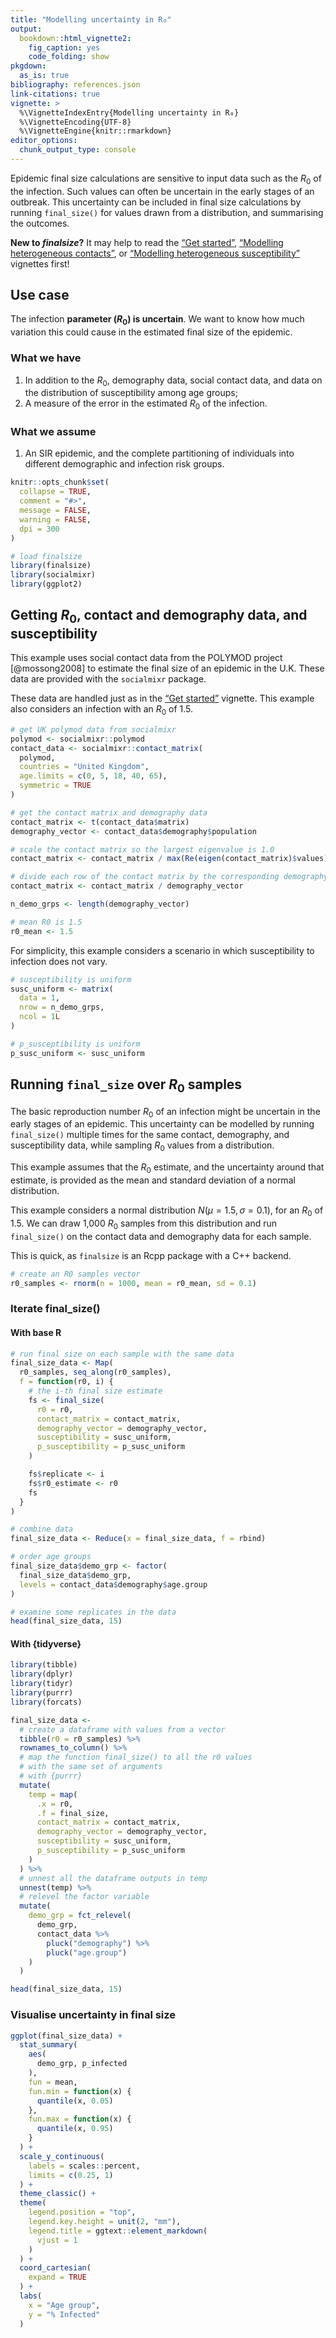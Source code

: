 ```yaml
---
title: "Modelling uncertainty in R₀"
output:
  bookdown::html_vignette2:
    fig_caption: yes
    code_folding: show
pkgdown:
  as_is: true
bibliography: references.json
link-citations: true
vignette: >
  %\VignetteIndexEntry{Modelling uncertainty in R₀}
  %\VignetteEncoding{UTF-8}
  %\VignetteEngine{knitr::rmarkdown}
editor_options: 
  chunk_output_type: console
---
```


Epidemic final size calculations are sensitive to input data such as the $R_0$ of the infection. Such values can often be uncertain in the early stages of an outbreak. This uncertainty can be included in final size calculations by running `final_size()` for values drawn from a distribution, and summarising the outcomes.

::: {.alert .alert-warning}
**New to _finalsize_?** It may help to read the ["Get started"](finalsize.html), ["Modelling heterogeneous contacts"](varying_contacts.html), or ["Modelling heterogeneous susceptibility"](varying_susceptibility.Rmd) vignettes first!
:::

::: {.alert .alert-primary}
## Use case {-}

The infection **parameter ($R_0$) is uncertain**. We want to know how much variation this could cause in the estimated final size of the epidemic.
:::

::: {.alert .alert-secondary}
### What we have {-}

  1. In addition to the $R_0$, demography data, social contact data, and data on the distribution of susceptibility among age groups;
  2. A measure of the error in the estimated $R_0$ of the infection.

### What we assume {-}

  1. An SIR epidemic, and the complete partitioning of individuals into different demographic and infection risk groups.
:::

```r
knitr::opts_chunk$set(
  collapse = TRUE,
  comment = "#>",
  message = FALSE,
  warning = FALSE,
  dpi = 300
)
```

```r
# load finalsize
library(finalsize)
library(socialmixr)
library(ggplot2)
```

## Getting $R_0$, contact and demography data, and susceptibility

This example uses social contact data from the POLYMOD project [@mossong2008] to estimate the final size of an epidemic in the U.K. These data are provided with the `socialmixr` package.

These data are handled just as in the ["Get started"](finalsize.html) vignette. This example also considers an infection with an $R_0$ of 1.5.

```r
# get UK polymod data from socialmixr
polymod <- socialmixr::polymod
contact_data <- socialmixr::contact_matrix(
  polymod,
  countries = "United Kingdom",
  age.limits = c(0, 5, 18, 40, 65),
  symmetric = TRUE
)

# get the contact matrix and demography data
contact_matrix <- t(contact_data$matrix)
demography_vector <- contact_data$demography$population

# scale the contact matrix so the largest eigenvalue is 1.0
contact_matrix <- contact_matrix / max(Re(eigen(contact_matrix)$values))

# divide each row of the contact matrix by the corresponding demography
contact_matrix <- contact_matrix / demography_vector

n_demo_grps <- length(demography_vector)
```

```r
# mean R0 is 1.5
r0_mean <- 1.5
```

For simplicity, this example considers a scenario in which susceptibility to infection does not vary.

```r
# susceptibility is uniform
susc_uniform <- matrix(
  data = 1,
  nrow = n_demo_grps,
  ncol = 1L
)

# p_susceptibility is uniform
p_susc_uniform <- susc_uniform
```

## Running `final_size` over $R_0$ samples

The basic reproduction number $R_0$ of an infection might be uncertain in the early stages of an epidemic. This uncertainty can be modelled by running `final_size()` multiple times for the same contact, demography, and susceptibility data, while sampling $R_0$ values from a distribution.

This example assumes that the $R_0$ estimate, and the uncertainty around that estimate, is provided as the mean and standard deviation of a normal distribution.

This example considers a normal distribution $N(\mu = 1.5, \sigma = 0.1)$, for an $R_0$ of 1.5. We can draw 1,000 $R_0$ samples from this distribution and run `final_size()` on the contact data and demography data for each sample.

This is quick, as `finalsize` is an Rcpp package with a C++ backend.

```r
# create an R0 samples vector
r0_samples <- rnorm(n = 1000, mean = r0_mean, sd = 0.1)
```

### Iterate final_size() {.tabset}

#### With base R

```r
# run final size on each sample with the same data
final_size_data <- Map(
  r0_samples, seq_along(r0_samples),
  f = function(r0, i) {
    # the i-th final size estimate
    fs <- final_size(
      r0 = r0,
      contact_matrix = contact_matrix,
      demography_vector = demography_vector,
      susceptibility = susc_uniform,
      p_susceptibility = p_susc_uniform
    )

    fs$replicate <- i
    fs$r0_estimate <- r0
    fs
  }
)

# combine data
final_size_data <- Reduce(x = final_size_data, f = rbind)

# order age groups
final_size_data$demo_grp <- factor(
  final_size_data$demo_grp,
  levels = contact_data$demography$age.group
)

# examine some replicates in the data
head(final_size_data, 15)
```

#### With {tidyverse}

```r
library(tibble)
library(dplyr)
library(tidyr)
library(purrr)
library(forcats)

final_size_data <-
  # create a dataframe with values from a vector
  tibble(r0 = r0_samples) %>%
  rownames_to_column() %>%
  # map the function final_size() to all the r0 values
  # with the same set of arguments
  # with {purrr}
  mutate(
    temp = map(
      .x = r0,
      .f = final_size,
      contact_matrix = contact_matrix,
      demography_vector = demography_vector,
      susceptibility = susc_uniform,
      p_susceptibility = p_susc_uniform
    )
  ) %>%
  # unnest all the dataframe outputs in temp
  unnest(temp) %>%
  # relevel the factor variable
  mutate(
    demo_grp = fct_relevel(
      demo_grp,
      contact_data %>%
        pluck("demography") %>%
        pluck("age.group")
    )
  )

head(final_size_data, 15)
```

### Visualise uncertainty in final size

```r
ggplot(final_size_data) +
  stat_summary(
    aes(
      demo_grp, p_infected
    ),
    fun = mean,
    fun.min = function(x) {
      quantile(x, 0.05)
    },
    fun.max = function(x) {
      quantile(x, 0.95)
    }
  ) +
  scale_y_continuous(
    labels = scales::percent,
    limits = c(0.25, 1)
  ) +
  theme_classic() +
  theme(
    legend.position = "top",
    legend.key.height = unit(2, "mm"),
    legend.title = ggtext::element_markdown(
      vjust = 1
    )
  ) +
  coord_cartesian(
    expand = TRUE
  ) +
  labs(
    x = "Age group",
    y = "% Infected"
  )
```
